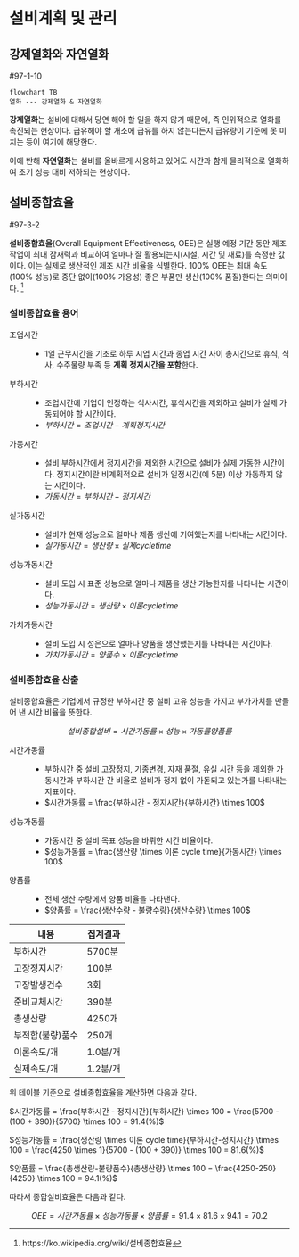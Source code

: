 # 설비계획 및 관리 {#sec-equipment-planning-management}

## 강제열화와 자연열화

#97-1-10

```mermaid
flowchart TB
열화 --- 강제열화 & 자연열화
```

**강제열화**는 설비에 대해서 당연 해야 할 일을 하지 않기 때문에, 즉 인위적으로 열화를 촉진되는 현상이다. 급유해야 할 개소에 급유를 하지 않는다든지 급유량이 기준에 못 미치는 등이 여기에 해당한다.

이에 반해 **자연열화**는 설비를 올바르게 사용하고 있어도 시간과 함게 물리적으로 열화하여 초기 성능 대비 저하되는 현상이다. 

## 설비종합효율

#97-3-2

**설비종합효율**(Overall Equipment Effectiveness, OEE)은 실행 예정 기간 동안 제조 작업이 최대 잠재력과 비교하여 얼마나 잘 활용되는지(시설, 시간 및 재료)를 측정한 값이다. 이는 실제로 생산적인 제조 시간 비율을 식별한다. 100% OEE는 최대 속도(100% 성능)로 중단 없이(100% 가용성) 좋은 부품만 생산(100% 품질)한다는 의미이다. [^4-1-oee]

[^4-1-oee]: https://ko.wikipedia.org/wiki/설비종합효율

### 설비종합효율 용어

조업시간
: - 1일 근무시간을 기초로 하루 시업 시간과 종업 시간 사이 총시간으로 휴식, 식사, 수주물량 부족 등 **계획 정지시간을 포함**한다.

부하시간
: - 조업시간에 기업이 인정하는 식사시간, 휴식시간을 제외하고 설비가 실제 가동되어야 할 시간이다.
- $부하시간 = 조업시간 - 계획정지시간$

가동시간
: - 설비 부하시간에서 정지시간을 제외한 시간으로 설비가 실제 가동한 시간이다. 정지시간이란 비계획적으로 설비가 일정시간(예 5분) 이상 가동하지 않는 시간이다.
- $가동시간 = 부하시간 - 정지시간$

실가동시간
: - 설비가 현재 성능으로 얼마나 제품 생산에 기여했는지를 나타내는 시간이다.
- $실가동시간 = 생산량 \times 실제 cycle time$

성능가동시간
: - 설비 도입 시 표준 성능으로 얼마나 제품을 생산 가능한지를 나타내는 시간이다.
- $성능가동시간 = 생산량 \times 이론 cycle time$

가치가동시간
: - 설비 도입 시 성은으로 얼마나 양품을 생산했는지를 나타내는 시간이다. 
- $가치가동시간 = 양품수 \times 이론 cycle time$

### 설비종합효율 산출

설비종합효율은 기업에서 규정한 부하시간 중 설비 고유 성능을 가지고 부가가치를 만들어 낸 시간 비율을 뜻한다.

$$설비종합설비 = 시간 가동률 \times 성능 \times 가동률 양품률$$

시간가동률
: - 부하시간 중 설비 고장정지, 기종변경, 자재 품절, 유실 시간 등을 제외한 가동시간과 부하시간 간 비율로 설비가 정지 없이 가돋되고 있는가를 나타내는 지표이다.
- $시간가동률 = \frac{부하시간 - 정지시간}{부하시간} \times 100$

성능가동률
: - 가동시간 중 설비 목표 성능을 바뤼한 시간 비율이다.
- $성능가동률 = \frac{생산량 \times 이론 cycle time}{가동시간} \times 100$

양품률
: - 전체 생산 수량에서 양품 비율을 나타낸다.
- $양품률 = \frac{생산수량 - 불량수량}{생산수량} \times 100$

내용|집계결과
-|-
부하시간|5700분
고장정지시간|100분
고장발생건수|3회
준비교체시간|390분
총생산량|4250개
부적합(불량)품수|250개
이론속도/개|1.0분/개
실제속도/개|1.2분/개

위 테이블 기준으로 설비종합효율을 계산하면 다음과 같다.

$시간가동률 = \frac{부하시간 - 정지시간}{부하시간} \times 100 = \frac{5700 - (100 + 390)}{5700} \times 100 = 91.4(%)$

$성능가동률 = \frac{생산량 \times 이론 cycle time}{부하시간-정지시간} \times 100 = \frac{4250 \times 1}{5700 - (100 + 390)} \times 100 = 81.6(%)$

$양품률 = \frac{총생산량-불량품수}{총생산량} \times 100 = \frac{4250-250}{4250} \times 100 = 94.1(%)$

따라서 종합설비효율은 다음과 같다.

$$OEE = 시간가동률 \times 성능가동률 \times 양품률 = 91.4 \times 81.6 \times 94.1 = 70.2$$

